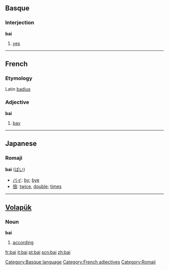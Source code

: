 ==Basque==
===Interjection===
'''bai'''

# [[yes]]

[[Category:Basque language]]

----

==French==
===Etymology===
Latin [[badius]]
===Adjective===
'''bai'''

# [[bay]]

[[Category:French adjectives]]

----

==Japanese==
===Romaji===
'''bai''' ([[ばい]]) 
* [[バイ]]: [[by]]; [[bye]]
* [[倍]]: [[twice]], [[double]]; [[times]]

[[Category:Romaji]]

----
==[[Volapük]]==
===Noun===
'''bai'''
# [[according]]

[[fr:bai]]
[[it:bai]]
[[pt:bai]]
[[scn:bai]]
[[zh:bai]]